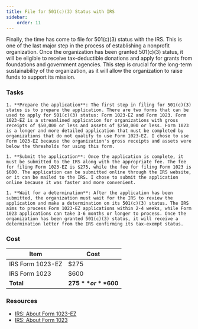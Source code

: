 ```yaml
---
title: File for 501(c)(3) Status with IRS
sidebar:
    order: 11
---
```


Finally, the time has come to file for 501(c)(3) status with the IRS. This is one of the last major step in the process of establishing a nonprofit organization. Once the organization has been granted 501(c)(3) status, it will be eligible to receive tax-deductible donations and apply for grants from foundations and government agencies. This step is crucial for the long-term sustainability of the organization, as it will allow the organization to raise funds to support its mission.

### Tasks

<Steps>

    1. **Prepare the application**: The first step in filing for 501(c)(3) status is to prepare the application. There are two forms that can be used to apply for 501(c)(3) status: Form 1023-EZ and Form 1023. Form 1023-EZ is a streamlined application for organizations with gross receipts of $50,000 or less and assets of $250,000 or less. Form 1023 is a longer and more detailed application that must be completed by organizations that do not qualify to use Form 1023-EZ. I chose to use Form 1023-EZ because the organization's gross receipts and assets were below the thresholds for using this form.

    1. **Submit the application**: Once the application is complete, it must be submitted to the IRS along with the appropriate fee. The fee for filing Form 1023-EZ is $275, while the fee for filing Form 1023 is $600. The application can be submitted online through the IRS website, or it can be mailed to the IRS. I chose to submit the application online because it was faster and more convenient.

    1. **Wait for a determination**: After the application has been submitted, the organization must wait for the IRS to review the application and make a determination on its 501(c)(3) status. The IRS aims to process Form 1023-EZ applications within 2-4 weeks, while Form 1023 applications can take 3-6 months or longer to process. Once the organization has been granted 501(c)(3) status, it will receive a determination letter from the IRS confirming its tax-exempt status.

</Steps>

### Cost

| Item                           | Cost     |
|--------------------------------|----------|
| IRS Form 1023-EZ               | $275     |
| IRS Form 1023                  | $600     |
| **Total**                      | **$275** or **$600** |

### Resources

- [IRS: About Form 1023-EZ](https://www.irs.gov/forms-pubs/about-form-1023-ez)
- [IRS: About Form 1023](https://www.irs.gov/forms-pubs/about-form-1023)

